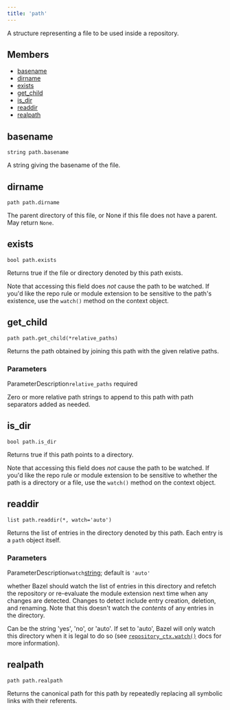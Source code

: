```yaml
---
title: 'path'
---
```




A structure representing a file to be used inside a repository.

## Members

- [basename](#basename)
- [dirname](#dirname)
- [exists](#exists)
- [get\_child](#get-child)
- [is\_dir](#is-dir)
- [readdir](#readdir)
- [realpath](#realpath)

## basename

```
string path.basename
```

 A string giving the basename of the file.



## dirname

```
path path.dirname
```

 The parent directory of this file, or None if this file does not have a parent.
 May return `None`.



## exists

```
bool path.exists
```

 Returns true if the file or directory denoted by this path exists.

Note that accessing this field does _not_ cause the path to be watched. If you'd like the repo rule or module extension to be sensitive to the path's existence, use the `watch()` method on the context object.



## get\_child

```
path path.get_child(*relative_paths)
```

 Returns the path obtained by joining this path with the given relative paths.


### Parameters

ParameterDescription`relative_paths`
 required

 Zero or more relative path strings to append to this path with path separators added as needed.



## is\_dir

```
bool path.is_dir
```

 Returns true if this path points to a directory.

Note that accessing this field does _not_ cause the path to be watched. If you'd like the repo rule or module extension to be sensitive to whether the path is a directory or a file, use the `watch()` method on the context object.



## readdir

```
list path.readdir(*, watch='auto')
```

 Returns the list of entries in the directory denoted by this path. Each entry is a `path` object itself.



### Parameters

ParameterDescription`watch`[string](../core/string.html);
 default is `'auto'`

 whether Bazel should watch the list of entries in this directory and refetch the repository or re-evaluate the module extension next time when any changes are detected. Changes to detect include entry creation, deletion, and renaming. Note that this doesn't watch the _contents_ of any entries in the directory.

Can be the string 'yes', 'no', or 'auto'. If set to 'auto', Bazel will only watch this directory when it is legal to do so (see [`repository_ctx.watch()`](repository_ctx.html#watch) docs for more information).



## realpath

```
path path.realpath
```

 Returns the canonical path for this path by repeatedly replacing all symbolic links with their referents.
